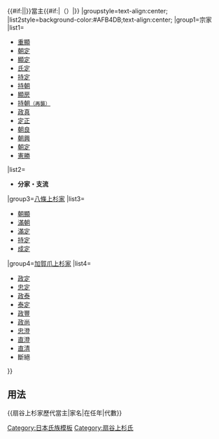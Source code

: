 {{Navbox
|bodyclass=hlist

|name=扇谷上杉家歷代當主
|title=[[file:Japanese Crest Uesugi Sasa of Kenmonshokamon.svg|20px|竹に雀紋]]{{#if:{{{1|}}}|{{{1|}}}|[[扇谷上杉家]]}}{{#if:{{{3|}}}|{{{3|}}}|}}當主{{#if:{{{2|}}}|（{{{2|}}}）|}}
|groupstyle=text-align:center;
|list2style=background-color:#AFB4DB;text-align:center;
|group1=宗家
|list1=
*[[上杉重顯|重顯]]
*[[上杉朝定 (二橋上杉家)|朝定]]
*[[上杉顯定 (扇谷上杉家)|顯定]]
*[[上杉氏定|氏定]]
*[[上杉持定|持定]]
*[[上杉持朝|持朝]]
*[[上杉顯房|顯房]]
*[[上杉持朝|持朝<small>（再襲）</small>]]
*[[上杉政真|政真]]
*[[上杉定正|定正]]
*[[上杉朝良|朝良]]
*[[上杉朝興|朝興]]
*[[上杉朝定 (扇谷上杉家)|朝定]]
*[[上杉憲勝|憲勝]]
|list2=
*'''分家・支流''' 
|group3=[[八條上杉家]]
|list3=
*[[上杉朝顯|朝顯]]
*[[上杉滿朝|滿朝]]
*[[上杉滿定|滿定]]
*[[上杉持定 (八條上杉家)|持定]]
*[[上杉成定|成定]]
|group4=[[加賀爪上杉家]]
|list4=
*[[上杉政定|政定]]
*[[加賀爪忠定|忠定]]
*[[加賀爪政泰|政泰]]
*[[加賀爪泰定|泰定]]
*[[加賀爪政豐|政豐]]
*[[加賀爪政尚|政尚]]
*[[加賀爪忠澄|忠澄]]
*[[加賀爪直澄|直澄]]
*[[加賀爪直清|直清]]
*斷絕
}}<noinclude>
==用法==
<nowiki>{{扇谷上杉家歷代當主|家名|在任年|代數}}</nowiki>
[[Category:日本氏族模板]]
[[Category:扇谷上杉氏]]
</noinclude>